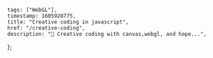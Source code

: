 
	tags: ["WebGL"],
	timestamp: 1605928775,
	title: "Creative coding in javascript",
	href: "/creative-coding",
	description: "🎨 Creative coding with canvas,webgl, and hope...",
};

<PostHeader metadata={metadata} />